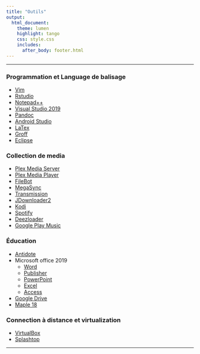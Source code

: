 ---
title: "Outils"
output:
  html_document:
    theme: lumen
    highlight: tango
    css: style.css
    includes:
      after_body: footer.html
---
***

### Programmation et Language de balisage

* [Vim](https://www.vim.org/)
* [Rstudio](https://www.rstudio.com/)
* [Notepad++](https://notepad-plus-plus.org/)
* [Visual Studio 2019](https://visualstudio.microsoft.com/vs/)
* [Pandoc](https://pandoc.org/)
* [Android Studio](https://developer.android.com/studio)
* [LaTex](https://www.latex-project.org/)
* [Groff](https://www.gnu.org/software/groff/)
* [Eclipse](https://www.eclipse.org/)

### Collection de media

* [Plex Media Server](https://www.plex.tv/)
* [Plex Media Player](https://www.plex.tv/apps-devices/#modal-devices-plex-media-player)
* [FileBot](https://www.filebot.net/)
* [MegaSync](https://mega.nz/sync)
* [Transmission](https://transmissionbt.com/)
* [JDownloader2](http://jdownloader.org/jdownloader2)
* [Kodi](https://kodi.tv/)
* [Spotify](https://www.spotify.com)
* [Deezloader](https://gist.github.com/duttaditya18/f366c7694fe50d7c69f8654579112da5)
* [Google Play Music](https://play.google.com)

### Éducation

* [Antidote](https://antidote.info/fr)
* Microsoft office 2019
  + [Word](https://products.office.com/word)
  + [Publisher](https://products.office.com/publisher)
  + [PowerPoint](https://products.office.com/powerpoint)
  + [Excel](https://products.office.com/excel)
  + [Access](https://products.office.com/access)
* [Google Drive](https://www.google.com/drive/)
* [Maple 18](https://www.maplesoft.com/support/help/maple/view.aspx?path=updates%2Fv18)

### Connection à distance et virtualization

* [VirtualBox](https://www.virtualbox.org/)
* [Splashtop](https://www.splashtop.com/)

***
